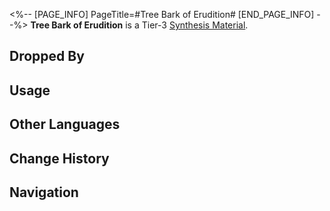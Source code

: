 <%-- [PAGE_INFO]
PageTitle=#Tree Bark of Erudition#
[END_PAGE_INFO] --%>
{{Item Infobox
|id          = 182006
|image       = Item Tree Bark of Erudition.png
|type        = Synthesis Material
|invCategory = Other Materials
|rarity      = 3
|effect      = Tier 3 Synthesis Material
|description = Dried tree bark that seems to possess the power of Erudition.<br />Its creases tell the story of the years passed and the wisdom of nature.<br />It says a lot more when beaten into pulp used for papermaking.
|source1     = [[Robot Settlement: Automatons or other enemies]]
}}
{{Description|''"The wisdom of mankind is contained in this one word."''}}
'''Tree Bark of Erudition''' is a Tier-3 [[Synthesis Material]].

==Dropped By==
{{Dropped By}}

==Usage==
{{Craft Usage}}

==Other Languages==
{{Other Languages
|en   = Tree Bark of Erudition
|zhs  = 智识树皮
|zht  = 智識樹皮
|ja   = 知恵の樹皮
|ko   = 지식의 나무껍질
|es   = Corteza de árbol de la Erudición
|fr   = Écorce d'arbre de l'Érudition
|ru   = Древесная кора Эрудиции
|th   = Tree Bark of Erudition
|vi   = Vỏ Cây Tri Thức
|de   = Baumrinde der Gelehrsamkeit
|id   = Tree Bark of Erudition
|pt   = Casca de Árvore da Erudição
}}

==Change History==
{{Change History|1.0}}

==Navigation==
{{Synthesis Material Navbox}}